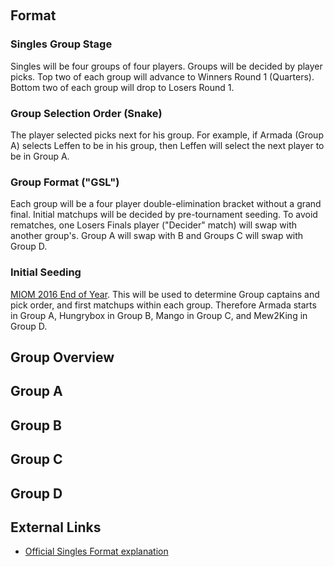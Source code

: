 {{DISPLAYTITLE:Smash Summit - Spring 2017: Singles Pools}}{{Smash Summit Spring 2017 Tabs|This=2}}<br/>

==Format==
===Singles Group Stage===
Singles will be four groups of four players. Groups will be decided by player picks. Top two of each group will advance to Winners Round 1 (Quarters). Bottom two of each group will drop to Losers Round 1.

===Group Selection Order (Snake)===
The player selected picks next for his group. For example, if Armada (Group A) selects Leffen to be in his group, then Leffen will select the next player to be in Group A.

===Group Format ("GSL")===
Each group will be a four player double-elimination bracket without a grand final. Initial matchups will be decided by pre-tournament seeding. To avoid rematches, one Losers Finals player ("Decider" match) will swap with another group's. Group A will swap with B and Groups C will swap with Group D.

===Initial Seeding===
[[SSBM Rank|MIOM 2016 End of Year]]. This will be used to determine Group captains and pick order, and first matchups within each group. Therefore Armada starts in Group A, Hungrybox in Group B, Mango in Group C, and Mew2King in Group D.

==Group Overview==
{{Box|start|padding=1em}}
{{NotableStart|nbcol=1|title=Group A|entrywidth=180}}
{{Notable|Armada|flag=se|chars=peach, fox}}
{{Notable|Infinite Numbers|flag=us|chars=ic}}
{{Notable|Lucky|flag=us|chars=fox}}
{{Notable|Westballz|flag=us|chars=falco}}
{{NotableEnd}}
{{Box|break|padding=1em}}
{{NotableStart|nbcol=1|title=Group B|entrywidth=180}}
{{Notable|Hungrybox|flag=us|chars=puff}}
{{Notable|S2J|flag=us|chars=cf}}
{{Notable|PewPewU|flag=us|chars=marth}}
{{Notable|Leffen|flag=se|chars=fox}}
{{NotableEnd}}
{{Box|break|padding=1em}}
{{NotableStart|nbcol=1|title=Group C|entrywidth=180}}
{{Notable|Mango|flag=us|chars=fox, falco}}
{{Notable|Ice|flag=de|chars=fox}}
{{Notable|SFAT|flag=us|chars=fox}}
{{Notable|Plup|flag=us|chars=sheik}}
{{NotableEnd}}
{{Box|break|padding=1em}}
{{NotableStart|nbcol=1|title=Group D|entrywidth=180}}
{{Notable|Mew2King|flag=us|chars=sheik, marth, fox}}
{{Notable|HugS|flag=us|chars=samus}}
{{Notable|ChuDat|flag=us|chars=ic}}
{{Notable|Axe|flag=us|chars=pikachu}}
{{NotableEnd}}
{{Box|end}}

==Group A==
{{4DESummitBracket
|column-width=245
|L1DropText=Advances to [[Smash_Summit/Spring_2017/Singles Bracket#Losers Bracket|Losers Bracket]]
|L2InsertText=From [[Smash_Summit/Spring_2017/Singles Pools#Group B|Group B Winners Finals]]
|R2AdvanceText=Advances to [[Smash_Summit/Spring_2017/Singles Bracket#Winners Bracket|Winners Bracket]]
|R2DropText=To [[Smash_Summit/Spring_2017/Singles Pools#Group B|Group B Losers Finals]]
|L2AdvanceText=Advances to [[Smash_Summit/Spring_2017/Singles Bracket#Winners Bracket|Winners Bracket]]
|L2DropText=Advances to [[Smash_Summit/Spring_2017/Singles Bracket#Losers Bracket|Losers Bracket]]

<!-- WINNERS SEMIS -->
|r1m1p1=Armada |r1m1p1flag=se |r1m1p1score=3
|r1m1p2=Infinite Numbers |r1m1p2flag=us |r1m1p2score=0
|r1m1win=1
|r1m1p1char1=peach |r1m1p2char1=ic |r1m1p1stock1=1 |r1m1p2stock1=0 |r1m1win1=1 |r1m1stage1=Dream Land
|r1m1p1char2=peach |r1m1p2char2=ic |r1m1p1stock2=3 |r1m1p2stock2=0 |r1m1win2=1 |r1m1stage2=Pokémon Stadium
|r1m1p1char3=peach |r1m1p2char3=ic |r1m1p1stock3=3 |r1m1p2stock3=0 |r1m1win3=1 |r1m1stage3=Dream Land
|r1m1date=March 3, 2017
|r1m1details={{BracketMatchDetails|preview=|reddit=https://www.reddit.com/r/smashbros/comments/5xdxj3/smash_summit_spring_2017_groups_armada_vs/|interview=|recap=|comment=|live=|vod=https://www.youtube.com/watch?v=vQ7c73TBOSA}}

|r1m2p1=Lucky |r1m2p1flag=us |r1m2p1score=3
|r1m2p2=Westballz |r1m2p2flag=us |r1m2p2score=0
|r1m2p1char1=fox |r1m2p2char1=falco |r1m2p1stock1=2 |r1m2p2stock1=0 |r1m2win1=1 |r1m2stage1=Dream Land
|r1m2p1char2=fox |r1m2p2char2=falco |r1m2p1stock2=2 |r1m2p2stock2=0 |r1m2win2=1 |r1m2stage2=Pokémon Stadium
|r1m2p1char3=fox |r1m2p2char3=fox |r1m2p1stock3=1 |r1m2p2stock3=0 |r1m2win3=1 |r1m2stage3=Final Destination
|r1m2win=1
|r1m2details={{BracketMatchDetails|preview=|reddit=https://www.reddit.com/r/smashbros/comments/5xe3ll/smash_summit_spring_2017_groups_westballz_vs_lucky/|interview=|recap=|comment=|live=|vod=https://www.youtube.com/watch?v=5v4Ftx2EmA8}}

<!-- WINNERS FINALS -->
|r2m1p1=Armada |r2m1p1flag=se |r2m1p1score=3
|r2m1p2=Lucky |r2m1p2flag=us |r2m1p2score=0
|r2m1win=1
|r2m1p1char1=peach |r2m1p2char1=fox |r2m1p1stock1=1 |r2m1p2stock1=0 |r2m1win1=1 |r2m1stage1=Fountain of Dreams
|r2m1p1char2=peach |r2m1p2char2=fox |r2m1p1stock2=2 |r2m1p2stock2=0 |r2m1win2=1 |r2m1stage2=Pokémon Stadium
|r2m1p1char3=peach |r2m1p2char3=fox |r2m1p1stock3=3 |r2m1p2stock3=0 |r2m1win3=1 |r2m1stage3=Pokémon Stadium
|r2m1date=March 3, 2017
|r2m1details={{BracketMatchDetails|preview=|reddit=https://www.reddit.com/r/smashbros/comments/5xeaa3/armada_vs_selfless_lucky_smash_summit_spring_2017/|interview=|recap=|comment=|live=|vod=https://www.youtube.com/watch?v=jGdihA8pX0w}}

<!-- LOSERS SEMIS -->
|l1m1p1=Infinite Numbers|l1m1p1flag=us |l1m1p1score=3
|l1m1p2=Westballz |l1m1p2flag=us |l1m1p2score=2
|l1m1win=1
|l1m1p1char1=ic |l1m1p2char1=fox |l1m1p1stock1=0 |l1m1p2stock1=3 |l1m1win1=2 |l1m1stage1=Dream Land
|l1m1p1char2=ic |l1m1p2char2=fox |l1m1p1stock2=1 |l1m1p2stock2=0 |l1m1win2=1 |l1m1stage2=Final Destination
|l1m1p1char3=ic |l1m1p2char3=fox |l1m1p1stock3=0 |l1m1p2stock3=2 |l1m1win3=2 |l1m1stage3=Yoshi's Story
|l1m1p1char4=ic |l1m1p2char4=fox |l1m1p1stock4=1 |l1m1p2stock4=0 |l1m1win4=1 |l1m1stage4=Fountain of Dreams
|l1m1p1char5=ic |l1m1p2char5=fox |l1m1p1stock5=3 |l1m1p2stock5=0 |l1m1win5=1 |l1m1stage5=Pokémon Stadium
|l1m1date=March 3, 2017
|l1m1details={{BracketMatchDetails|preview=|reddit=https://www.reddit.com/r/smashbros/comments/5xegi7/smash_summit_spring_2017_groups_westballz_vs/|interview=|recap=|comment=|live=|vod=https://www.youtube.com/watch?v=oCl8iU2Q3hI}}

<!-- LOSERS FINALS -->
|l2m1p1=Leffen |l2m1p1flag=se |l2m1p1score=3
|l2m1p2=Infinite Numbers |l2m1p2flag=us |l2m1p2score=0
|l2m1win=1
|l2m1p1char1=fox |l2m1p2char1=ic |l2m1p1stock1=1 |l2m1p2stock1=0 |l2m1win1=1 |l2m1stage1=Dream Land
|l2m1p1char2=fox |l2m1p2char2=ic |l2m1p1stock2=1 |l2m1p2stock2=0 |l2m1win2=1 |l2m1stage2=Final Destination
|l2m1p1char3=fox |l2m1p2char3=ic |l2m1p1stock3=2 |l2m1p2stock3=0 |l2m1win3=1 |l2m1stage3=Final Destination
|l2m1date=March 3, 2017
|l2m1details={{BracketMatchDetails|preview=|reddit=https://www.reddit.com/r/smashbros/comments/5xejls/smash_summit_spring_2017_groups_leffen_vs/|interview=|recap=|comment=|live=|vod=https://www.youtube.com/watch?v=Q1iWee-GstU}}
}}

==Group B==
{{4DESummitBracket

|L1DropText=Advances to [[Smash_Summit/Spring_2017/Singles Bracket#Losers Bracket|Losers Bracket]]
|L2InsertText=From [[Smash_Summit/Spring_2017/Singles Pools#Group A|Group A Winners Finals]]
|R2AdvanceText=Advances to [[Smash_Summit/Spring_2017/Singles Bracket#Winners Bracket|Winners Bracket]]
|R2DropText=To [[Smash_Summit/Spring_2017/Singles Pools#Group A|Group A Losers Finals]]
|L2AdvanceText=Advances to [[Smash_Summit/Spring_2017/Singles Bracket#Winners Bracket|Winners Bracket]]
|L2DropText=Advances to [[Smash_Summit/Spring_2017/Singles Bracket#Losers Bracket|Losers Bracket]]

<!-- WINNERS SEMIS -->
|r1m1p1=Hungrybox |r1m1p1flag=us |r1m1p1score=3
|r1m1p2=S2J |r1m1p2flag=us |r1m1p2score=1
|r1m1win1
|r1m1p1char1=puff |r1m1p2char1=cf |r1m1p1stock1=0 |r1m1p2stock1=1 |r1m1win1=2 |r1m1stage1=Battlefield
|r1m1p1char2=puff |r1m1p2char2=cf |r1m1p1stock2=4 |r1m1p2stock2=0 |r1m1win2=1 |r1m1stage2=Dream Land
|r1m1p1char3=puff |r1m1p2char3=cf |r1m1p1stock3=2 |r1m1p2stock3=0 |r1m1win3=1 |r1m1stage3=Yoshi's Story
|r1m1p1char4=puff |r1m1p2char4=cf |r1m1p1stock4=1 |r1m1p2stock4=0 |r1m1win4=1 |r1m1stage4=Yoshi's Story
|r1m1date=March 3, 2017
|r1m1details={{BracketMatchDetails|preview=|reddit=https://www.reddit.com/r/smashbros/comments/5xdq3y/smash_summit_spring_2017_singles_groups_hungrybox/|interview=|recap=|comment=|live=|vod=https://www.youtube.com/watch?v=YG5gveWwFK8}}

|r1m2p1=PewPewU |r1m2p1flag=us |r1m2p1score=0
|r1m2p2=Leffen |r1m2p2flag=se |r1m2p2score=3
|r1m2win=2
|r1m2p1char1=marth |r1m2p2char1=fox |r1m2p1stock1=0 |r1m2p2stock1=2 |r1m2win1=2 |r1m2stage1=Battlefield
|r1m2p1char2=marth |r1m2p2char2=fox |r1m2p1stock2=0 |r1m2p2stock2=2 |r1m2win2=2 |r1m2stage2=Yoshi's Story
|r1m2p1char3=marth |r1m2p2char3=fox |r1m2p1stock3=0 |r1m2p2stock3=2 |r1m2win3=2 |r1m2stage3=Yoshi's Story
|r1m2date=March 3, 2017
|r1m2details={{BracketMatchDetails|preview=|reddit=https://www.reddit.com/r/smashbros/comments/5xdvl4/smash_summit_spring_2017_groups_leffen_vs_pewpewu/|interview=|recap=|comment=|live=|vod=https://www.youtube.com/watch?v=Uk_nJAAESEw}}

<!-- WINNERS FINALS -->
|r2m1p1=Hungrybox |r2m1p1flag=us |r2m1p1score=3
|r2m1p2=Leffen |r2m1p2flag=se |r2m1p2score=1
|r2m1p1char1=puff |r2m1p2char1=fox |r2m1p1stock1=0 |r2m1p2stock1=2 |r2m1win1=2 |r2m1stage1=Battlefield
|r2m1p1char2=puff |r2m1p2char2=fox |r2m1p1stock2=1 |r2m1p2stock2=0 |r2m1win2=1 |r2m1stage2=Dream Land
|r2m1p1char3=puff |r2m1p2char3=fox |r2m1p1stock3=1 |r2m1p2stock3=0 |r2m1win3=1 |r2m1stage3=Pokémon Stadium
|r2m1p1char4=puff |r2m1p2char4=fox |r2m1p1stock4=1 |r2m1p2stock4=0 |r2m1win4=1 |r2m1stage4=Pokémon Stadium
|r2m1win=1
|r2m1details={{BracketMatchDetails|preview=|reddit=https://www.reddit.com/r/smashbros/comments/5xe2nb/liquidhungrybox_vs_rb_tsm_leffen_smash_summit/|interview=|recap=|comment=|live=|vod=https://www.youtube.com/watch?v=dnDll8B1r5c}}

<!-- LOSERS SEMIS -->
|l1m1p1=S2J |l1m1p1flag=us |l1m1p1score=1
|l1m1p2=PewPewU |l1m1p2flag=us |l1m1p2score=3
|l1m1p1char1=cf |l1m1p2char1=marth |l1m1p1stock1=0 |l1m1p2stock1=3 |l1m1win1=2 |l1m1stage1=Yoshi's Story
|l1m1p1char2=cf |l1m1p2char2=marth |l1m1p1stock2=0 |l1m1p2stock2=2 |l1m1win2=2 |l1m1stage2=Battlefield
|l1m1p1char3=cf |l1m1p2char3=marth |l1m1p1stock3=1 |l1m1p2stock3=0 |l1m1win3=1 |l1m1stage3=Pokémon Stadium
|l1m1p1char4=cf |l1m1p2char4=marth |l1m1p1stock4=0 |l1m1p2stock4=2 |l1m1win4=2 |l1m1stage4=Fountain of Dreams
|l1m1win=2
|l1m1details={{BracketMatchDetails|preview=|reddit=https://www.reddit.com/r/smashbros/comments/5xe88k/clg_pewpewu_vs_tempo_s2j_smash_summit_spring_2017/|interview=|recap=|comment=|live=|vod=https://www.youtube.com/watch?v=GSFtCbu71Oc}}

<!-- LOSERS FINALS -->
|l2m1p1=Lucky |l2m1p1flag=us |l2m1p1score=1
|l2m1p2=PewPewU |l2m1p2flag=us |l2m1p2score=3
|l2m1win=2
|l2m1p1char1=fox |l2m1p2char1=marth |l2m1p1stock1=0 |l2m1p2stock1=2 |l2m1win1=2 |l2m1stage1=Battlefield
|l2m1p1char2=fox |l2m1p2char2=marth |l2m1p1stock2=1 |l2m1p2stock2=0 |l2m1win2=1 |l2m1stage2=Dream Land
|l2m1p1char3=fox |l2m1p2char3=marth |l2m1p1stock3=0 |l2m1p2stock3=1 |l2m1win3=2 |l2m1stage3=Final Destination
|l2m1p1char4=fox |l2m1p2char4=marth |l2m1p1stock4=0 |l2m1p2stock4=2 |l2m1win4=2 |l2m1stage4=Yoshi's Story
|l2m1date=March 3, 2017
|l2m1details={{BracketMatchDetails|preview=|reddit=https://www.reddit.com/r/smashbros/comments/5xehbm/smash_summit_spring_2017_groups_lucky_vs_pewpewu/|interview=|recap=|comment=|live=|vod=https://www.youtube.com/watch?v=3fRvGxcXOGg}}
}}

==Group C==
{{4DESummitBracket

|L1DropText=Advances to [[Smash_Summit/Spring_2017/Singles Bracket#Losers Bracket|Losers Bracket]]
|L2InsertText=From [[Smash_Summit/Spring_2017/Singles Pools#Group D|Group D Winners Finals]]
|R2AdvanceText=Advances to [[Smash_Summit/Spring_2017/Singles Bracket#Winners Bracket|Winners Bracket]]
|R2DropText=To [[Smash_Summit/Spring_2017/Singles Pools#Group D|Group D Losers Finals]]
|L2AdvanceText=Advances to [[Smash_Summit/Spring_2017/Singles Bracket#Winners Bracket|Winners Bracket]]
|L2DropText=Advances to [[Smash_Summit/Spring_2017/Singles Bracket#Losers Bracket|Losers Bracket]]

<!-- WINNERS SEMIS -->
|r1m1p1=Mango |r1m1p1flag=us |r1m1p1score=3
|r1m1p2=Ice |r1m1p2flag=de |r1m1p2score=0
|r1m1win=1
|r1m1p1char1=falco |r1m1p2char1=fox |r1m1p1stock1=2 |r1m1p2stock1=0 |r1m1win1=1 |r1m1stage1=Battlefield
|r1m1p1char2=falco |r1m1p2char2=fox |r1m1p1stock2=2 |r1m1p2stock2=0 |r1m1win2=1 |r1m1stage2=Dream Land
|r1m1p1char3=falco |r1m1p2char3=fox |r1m1p1stock3=3 |r1m1p2stock3=0 |r1m1win3=1 |r1m1stage3=Dream Land
|r1m1date=March 4, 2017
|r1m1finished=
|r1m1details={{BracketMatchDetails|comment=|preview=|reddit=|lrthread=|vod=https://www.youtube.com/watch?v=5lFtXKJc4jo|interview=|recap=}}

|r1m2p1=SFAT |r1m2p1flag=us |r1m2p1score=1
|r1m2p2=Plup |r1m2p2flag=us |r1m2p2score=3
|r1m2win=2
|r1m2p1char1=fox |r1m2p2char1=sheik |r1m2p1stock1=0 |r1m2p2stock1=1 |r1m2win1=2 |r1m2stage1=Battlefield
|r1m2p1char2=fox |r1m2p2char2=fox |r1m2p1stock2=0 |r1m2p2stock2=1 |r1m2win2=2 |r1m2stage2=Pokémon Stadium
|r1m2p1char3=fox |r1m2p2char3=fox |r1m2p1stock3=2 |r1m2p2stock3=0 |r1m2win3=1 |r1m2stage3=Pokémon Stadium
|r1m2p1char4=fox |r1m2p2char4=sheik |r1m2p1stock4=0 |r1m2p2stock4=1 |r1m2win4=2 |r1m2stage4=Fountain of Dreams
|r1m2date=March 4, 2017
|r1m2finished=
|r1m2details={{BracketMatchDetails|comment=|preview=|reddit=|lrthread=|vod=https://www.youtube.com/watch?v=fQYVL5eoRPQ|interview=|recap=}}

<!-- WINNERS FINALS -->
|r2m1p1=Mango |r2m1p1flag=us |r2m1p1score=0
|r2m1p2=Plup |r2m1p2flag=us |r2m1p2score=3
|r2m1win=2
|r2m1p1char1=falco |r2m1p2char1=sheik |r2m1p1stock1=0 |r2m1p2stock1=1 |r2m1win1=2 |r2m1stage1=Battlefield
|r2m1p1char2=falco |r2m1p2char2=sheik |r2m1p1stock2=0 |r2m1p2stock2=2 |r2m1win2=2 |r2m1stage2=Yoshi's Story
|r2m1p1char3=falco |r2m1p2char3=sheik |r2m1p1stock3=0 |r2m1p2stock3=2 |r2m1win3=2 |r2m1stage3=Yoshi's Story
|r2m1date=March 4, 2017
|r2m1finished=
|r2m1details={{BracketMatchDetails|comment=|preview=|reddit=|lrthread=|vod=https://www.youtube.com/watch?v=MOA_wIFA2Zk|interview=|recap=}}

<!-- LOSERS SEMIS -->
|l1m1p1=Ice |l1m1p1flag=de |l1m1p1score=1
|l1m1p2=SFAT |l1m1p2flag=us |l1m1p2score=3
|l1m1win=2
|l1m1p1char1=fox |l1m1p2char1=fox |l1m1p1stock1=0 |l1m1p2stock1=2 |l1m1win1=2 |l1m1stage1=Battlefield
|l1m1p1char2=fox |l1m1p2char2=fox |l1m1p1stock2=0 |l1m1p2stock2=2 |l1m1win2=2 |l1m1stage2=Pokémon Stadium
|l1m1p1char3=fox |l1m1p2char3=fox |l1m1p1stock3=2 |l1m1p2stock3=0 |l1m1win3=1 |l1m1stage3=Battlefield
|l1m1p1char4=fox |l1m1p2char4=fox |l1m1p1stock4=0 |l1m1p2stock4=1 |l1m1win4=2 |l1m1stage4=Fountain of Dreams
|l1m1date=March 4, 2017
|l1m1finished=
|l1m1details={{BracketMatchDetails|comment=|preview=|reddit=|lrthread=|vod=https://www.youtube.com/watch?v=Fe-Nc0Hte_4|interview=|recap=}}

<!-- LOSERS FINALS -->
|l2m1p1=ChuDat |l2m1p1flag=us |l2m1p1score=3
|l2m1p2=SFAT |l2m1p2flag=us |l2m1p2score=1
|l2m1win=1
|l2m1p1char1=ic |l2m1p2char1=fox |l2m1p1stock1=1 |l2m1p2stock1=0 |l2m1win1=1 |l2m1stage1=Dream Land
|l2m1p1char2=ic |l2m1p2char2=fox |l2m1p1stock2=0 |l2m1p2stock2=2 |l2m1win2=2 |l2m1stage2=Battlefield
|l2m1p1char3=ic |l2m1p2char3=fox |l2m1p1stock3=2 |l2m1p2stock3=0 |l2m1win3=1 |l2m1stage3=Final Destination
|l2m1p1char4=ic |l2m1p2char4=fox |l2m1p1stock4=1 |l2m1p2stock4=0 |l2m1win4=1 |l2m1stage4=Yoshi's Story
|l2m1date=March 4, 2017
|l2m1finished=
|l2m1details={{BracketMatchDetails|comment=|preview=|reddit=|lrthread=|vod=https://www.youtube.com/watch?v=W5iQFzaD99w|interview=|recap=}}
}}

==Group D==
{{4DESummitBracket

|L1DropText=Advances to [[Smash_Summit/Spring_2017/Singles Bracket#Losers Bracket|Losers Bracket]]
|L2InsertText=From [[Smash_Summit/Spring_2017/Singles Pools#Group C|Group C Winners Finals]]
|R2AdvanceText=Advances to [[Smash_Summit/Spring_2017/Singles Bracket#Winners Bracket|Winners Bracket]]
|R2DropText=To [[Smash_Summit/Spring_2017/Singles Pools#Group C|Group C Losers Finals]]
|L2AdvanceText=Advances to [[Smash_Summit/Spring_2017/Singles Bracket#Winners Bracket|Winners Bracket]]
|L2DropText=Advances to [[Smash_Summit/Spring_2017/Singles Bracket#Losers Bracket|Losers Bracket]]

<!-- WINNERS SEMIS -->
|r1m1p1=Mew2King |r1m1p1flag=us |r1m1p1score=3
|r1m1p2=HugS |r1m1p2flag=us |r1m1p2score=0
|r1m1win=1
|r1m1p1char1=sheik |r1m1p2char1=samus |r1m1p1stock1=1 |r1m1p2stock1=0 |r1m1win1=1 |r1m1stage1=Yoshi's Story
|r1m1p1char2=sheik |r1m1p2char2=samus |r1m1p1stock2=1 |r1m1p2stock2=0 |r1m1win2=1 |r1m1stage2=Yoshi's Story
|r1m1p1char3=sheik |r1m1p2char3=samus |r1m1p1stock3=1 |r1m1p2stock3=0 |r1m1win3=1 |r1m1stage3=Yoshi's Story
|r1m1date=March 4, 2017
|r1m1finished=
|r1m1details={{BracketMatchDetails|comment=|preview=|reddit=|lrthread=|vod=https://www.youtube.com/watch?v=KbhU8r9XFZs|interview=|recap=}}

|r1m2p1=ChuDat |r1m2p1flag=us |r1m2p1score=3
|r1m2p2=Axe |r1m2p2flag=us |r1m2p2score=1
|r1m2win=1
|r1m2p1char1=ic |r1m2p2char1=falco |r1m2p1stock1=1 |r1m2p2stock1=0 |r1m2win1=1 |r1m2stage1=Battlefield
|r1m2p1char2=ic |r1m2p2char2=falco |r1m2p1stock2=0 |r1m2p2stock2=1 |r1m2win2=2 |r1m2stage2=Yoshi's Story
|r1m2p1char3=ic |r1m2p2char3=falco |r1m2p1stock3=2 |r1m2p2stock3=0 |r1m2win3=1 |r1m2stage3=Final Destination
|r1m2p1char4=ic |r1m2p2char4=falco |r1m2p1stock4=1 |r1m2p2stock4=0 |r1m2win4=1 |r1m2stage4=Pokemon Stadium
|r1m2date=March 4, 2017
|r1m2finished=
|r1m2details={{BracketMatchDetails|comment=|preview=|reddit=|lrthread=|vod=https://www.youtube.com/watch?v=SJB7oFwYOW0|interview=|recap=}}

<!-- WINNERS FINALS -->
|r2m1p1=Mew2King |r2m1p1flag=us |r2m1p1score=3
|r2m1p2=ChuDat |r2m1p2flag=us |r2m1p2score=1
|r2m1win=1
|r2m1p1char1=peach |r2m1p2char1=ic |r2m1p1stock1=1 |r2m1p2stock1=0 |r2m1win1=1 |r2m1stage1=Final Destination
|r2m1p1char2=peach |r2m1p2char2=ic |r2m1p1stock2=0 |r2m1p2stock2=1 |r2m1win2=2 |r2m1stage2=Final Destination
|r2m1p1char3=peach |r2m1p2char3=ic |r2m1p1stock3=3 |r2m1p2stock3=3 |r2m1win3=1 |r2m1stage3=Dream Land
|r2m1p1char4=peach |r2m1p2char4=ic |r2m1p1stock4=2 |r2m1p2stock4=2 |r2m1win4=1 |r2m1stage4=Pokemon Stadium
|r2m1date=March 4, 2017
|r2m1finished=
|r2m1details={{BracketMatchDetails|comment=Games 3 and 4 ended in a time out.|preview=|lrthread=|reddit=|vod=https://www.youtube.com/watch?v=IlFvb55e9F4|interview=|recap=}}

<!-- LOSERS SEMIS -->
|l1m1p1=HugS |l1m1p1flag=us |l1m1p1score=2
|l1m1p2=Axe |l1m1p2flag=us |l1m1p2score=3
|l1m1win=2
|l1m1p1char1=samus |l1m1p2char1=pikachu |l1m1p1stock1=1 |l1m1p2stock1=0 |l1m1win1=1 |l1m1stage1=Battlefield
|l1m1p1char2=samus |l1m1p2char2=pikachu |l1m1p1stock2=0 |l1m1p2stock2=3 |l1m1win2=2 |l1m1stage2=Pokemon Stadium
|l1m1p1char3=samus |l1m1p2char3=pikachu |l1m1p1stock3=0 |l1m1p2stock3=1 |l1m1win3=2 |l1m1stage3=Yoshi's Story
|l1m1p1char4=samus |l1m1p2char4=pikachu |l1m1p1stock4=1 |l1m1p2stock4=0 |l1m1win4=1 |l1m1stage4=Yoshi's Story
|l1m1p1char5=samus |l1m1p2char5=pikachu |l1m1p1stock5=0 |l1m1p2stock5=2 |l1m1win5=2 |l1m1stage5=Final Destination
|l1m1date=March 4, 2017
|l1m1finished=
|l1m1details={{BracketMatchDetails|comment=|preview=|reddit=|lrthread=|vod=https://www.youtube.com/watch?v=ps0rsWiesx8|interview=|recap=}}

<!-- LOSERS FINALS -->
|l2m1p1=Mango |l2m1p1flag=us |l2m1p1score=1
|l2m1p2=Axe |l2m1p2flag=us |l2m1p2score=3
|l2m1win=2
|l2m1p1char1=fox |l2m1p2char1=pikachu |l2m1p1stock1=1 |l2m1p2stock1=0 |l2m1win1=1 |l2m1stage1=Battlefield
|l2m1p1char2=falco |l2m1p2char2=pikachu |l2m1p1stock2=0 |l2m1p2stock2=1 |l2m1win2=2 |l2m1stage2=Final Destination
|l2m1p1char3=fox |l2m1p2char3=pikachu |l2m1p1stock3=0 |l2m1p2stock3=1 |l2m1win3=2 |l2m1stage3=Yoshi's Story
|l2m1p1char4=fox |l2m1p2char4=pikachu |l2m1p1stock4=0 |l2m1p2stock4=1 |l2m1win4=2 |l2m1stage4=Yoshi's Story
|l2m1p1char5= |l2m1p2char5= |l2m1p1stock5= |l2m1p2stock5= |l2m1win5= |l2m1stage5=
|l2m1date=March 4, 2017
|l2m1finished=
|l2m1details={{BracketMatchDetails|comment=|preview=|reddit=|lrthread=|vod=https://www.youtube.com/watch?v=Jgi5Jq9isbI|interview=|recap=}}

<!-- GRAND FINALS -->
|r3m1p1= |r3m1p1flag=us |r3m1p1score=
|r3m1p2= |r3m1p2flag=us |r3m1p2score=
|r3m1win=
|r3m1p1char1= |r3m1p2char1= |r3m1p1stock1= |r3m1p2stock1= |r3m1win1= |r3m1stage1=
|r3m1p1char2= |r3m1p2char2= |r3m1p1stock2= |r3m1p2stock2= |r3m1win2= |r3m1stage2=
|r3m1p1char3= |r3m1p2char3= |r3m1p1stock3= |r3m1p2stock3= |r3m1win3= |r3m1stage3=
|r3m1p1char4= |r3m1p2char4= |r3m1p1stock4= |r3m1p2stock4= |r3m1win4= |r3m1stage4=
|r3m1p1char5= |r3m1p2char5= |r3m1p1stock5= |r3m1p2stock5= |r3m1win5= |r3m1stage5=
|r3m1date=
|r3m1finished=
|r3m1details={{BracketMatchDetails|comment=|preview=|lrthread=|vod=|interview=|recap=}}
}}

==External Links==
*[https://docs.google.com/spreadsheets/d/1iBpWBlmLoaxMXZpZUz4uL0KWhBR-o_wyw4uP2dNmDsk/pubhtml# Official Singles Format explanation]
